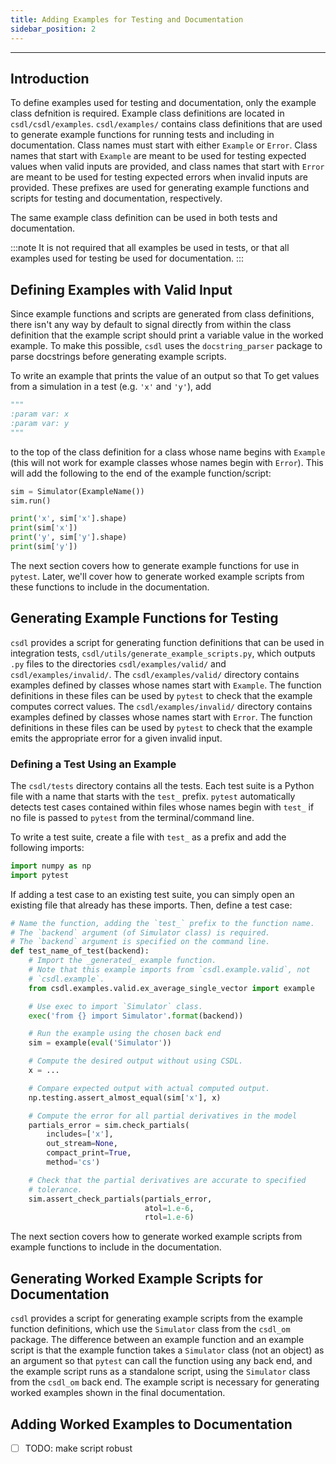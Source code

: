 ```yaml
---
title: Adding Examples for Testing and Documentation
sidebar_position: 2
---
```


------------------------------------------------------------------------

## Introduction

To define examples used for testing and documentation, only the example
class defnition is required.
Example class definitions are located in `csdl/csdl/examples`.
`csdl/examples/` contains class definitions that are used to generate
example functions for running tests and including in documentation.
Class names must start with either `Example` or `Error`.
Class names that start with `Example` are meant to be used for testing
expected values when valid inputs are provided, and class names that
start with `Error` are meant to be used for testing expected errors when
invalid inputs are provided.
These prefixes are used for generating example functions and scripts for
testing and documentation, respectively.

The same example class definition can be used in both tests and
documentation.

:::note
It is not required that all examples be used in tests, or that all
examples used for testing be used for documentation.
:::

## Defining Examples with Valid Input

Since example functions and scripts are generated from class
definitions, there isn't any way by default to signal directly from
within the class definition that the example script should print a
variable value in the worked example.
To make this possible, `csdl` uses the `docstring_parser` package to
parse docstrings before generating example scripts.

To write an example that prints the value of an output so that
To get values from a simulation in a test (e.g. `'x'` and `'y'`),
add

```py
"""
:param var: x
:param var: y
"""
```

to the top of the class definition for a class whose name begins with
`Example` (this will not work for example classes whose names begin with
`Error`).
This will add the following to the end of the example function/script:

```py
sim = Simulator(ExampleName())
sim.run()

print('x', sim['x'].shape)
print(sim['x'])
print('y', sim['y'].shape)
print(sim['y'])
```

The next section covers how to generate example functions for use in
`pytest`.
Later, we'll cover how to generate worked example scripts from these
functions to include in the documentation.

## Generating Example Functions for Testing

`csdl` provides a script for generating function definitions that can be
used in integration tests, `csdl/utils/generate_example_scripts.py`,
which outputs `.py` files to the directories `csdl/examples/valid/` and
`csdl/examples/invalid/`.
The `csdl/examples/valid/` directory contains examples defined by
classes whose names start with `Example`.
The function definitions in these files can be used by `pytest` to check
that the example computes correct values.
The `csdl/examples/invalid/` directory contains examples defined by
classes whose names start with `Error`.
The function definitions in these files can be used by `pytest` to check
that the example emits the appropriate error for a given invalid input.

### Defining a Test Using an Example

The `csdl/tests` directory contains all the tests.
Each test suite is a Python file with a name that starts with the
`test_` prefix.
`pytest` automatically detects test cases contained within files whose
names begin with `test_` if no file is passed to `pytest` from the
terminal/command line.

To write a test suite, create a file with `test_` as a prefix and add
the following imports:

```py
import numpy as np
import pytest
```

If adding a test case to an existing test suite, you can simply open an
existing file that already has these imports.
Then, define a test case:


```py
# Name the function, adding the `test_` prefix to the function name.
# The `backend` argument (of Simulator class) is required.
# The `backend` argument is specified on the command line.
def test_name_of_test(backend):
    # Import the _generated_ example function.
    # Note that this example imports from `csdl.example.valid`, not
    # `csdl.example`.
    from csdl.examples.valid.ex_average_single_vector import example

    # Use exec to import `Simulator` class.
    exec('from {} import Simulator'.format(backend))

    # Run the example using the chosen back end
    sim = example(eval('Simulator'))

    # Compute the desired output without using CSDL.
    x = ...

    # Compare expected output with actual computed output.
    np.testing.assert_almost_equal(sim['x'], x)

    # Compute the error for all partial derivatives in the model
    partials_error = sim.check_partials(
        includes=['x'],
        out_stream=None,
        compact_print=True,
        method='cs')

    # Check that the partial derivatives are accurate to specified
    # tolerance.
    sim.assert_check_partials(partials_error,
                              atol=1.e-6,
                              rtol=1.e-6)
```

The next section covers  how to generate worked example scripts from
example functions to include in the documentation.

## Generating Worked Example Scripts for Documentation

`csdl` provides a script for generating example scripts from the
example function definitions, which use the `Simulator` class from the
`csdl_om` package.
The difference between an example function and an example script is that
the example function takes a `Simulator` class (not an object) as an
argument so that `pytest` can call the function using any back end, and
the example script runs as a standalone script, using the `Simulator`
class from the `csdl_om` back end.
The example script is necessary for generating worked examples shown
in the final documentation.

## Adding Worked Examples to Documentation

- [ ] TODO: make script robust
